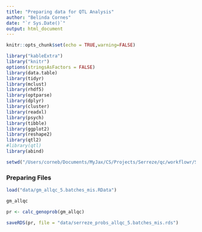 ```yaml
---
title: "Preparing data for QTL Analysis"
author: "Belinda Cornes"
date: "`r Sys.Date()`"
output: html_document
---
```


```r
knitr::opts_chunk$set(echo = TRUE,warning=FALSE)

library("kableExtra")
library("knitr")
options(stringsAsFactors = FALSE)
library(data.table) 
library(tidyr)     
library(mclust)     
library(rhdf5)      
library(optparse)
library(dplyr)
library(cluster)
library(readxl)
library(psych)
library(tibble)
library(ggplot2)
library(reshape2)
library(qtl2)
#library(qtl)
library(abind)

setwd("/Users/corneb/Documents/MyJax/CS/Projects/Serreze/qc/workflowr/Serreze-T1D_Workflow")

```

### Preparing Files
```r

load("data/gm_allqc_5.batches_mis.RData")

gm_allqc

pr <- calc_genoprob(gm_allqc)

saveRDS(pr, file = "data/serreze_probs_allqc_5.batches_mis.rds")

```